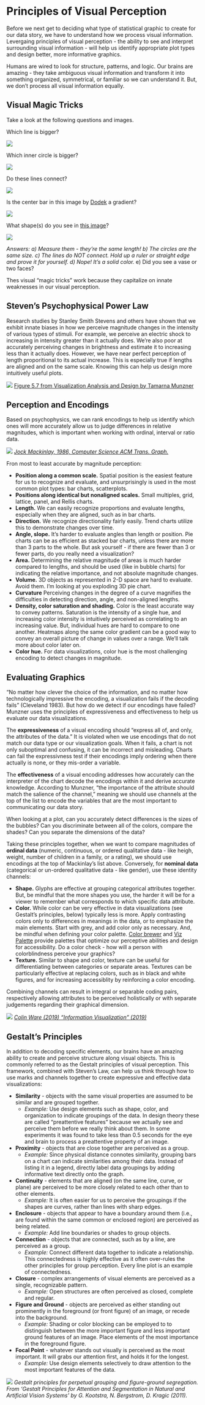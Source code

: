 Principles of Visual Perception
=============

Before we next get to deciding what type of statistical graphic to create for our data story, we have to understand how we process visual information. Levergaing principles of visual perception - the ability to see and interpret  surrounding visual information - will help us identify appropriate plot types and design better, more informative graphics.

Humans are wired to look for structure, patterns, and logic. Our brains are amazing - they take ambiguous visual information and transform it into something organized, symmetrical, or familiar so we can understand it. But, we don't process all visual information equally.


Visual Magic Tricks
----------------------------

Take a look at the following questions and images.

Which line is bigger?

![](./img/whichisbigger.JPG)

Which inner circle is bigger?

![](./img/workshop_data_visualization_tricks_circles_bw.png)

Do these lines connect?

![](./img/whichlinesup1.JPG)

Is the center bar in this image by [Dodek](https://upload.wikimedia.org/wikipedia/commons/1/1e/Gradient-optical-illusion.svg) a gradient?

![](./img/gradient-optical-illusion_wikimedia.svg)

What shape(s) do you see in [this image](https://commons.wikimedia.org/w/index.php?curid=13901986)?

![](./img/Rubins_vase_wikipedia_bw.jpg)

*Answers: a) Measure them - they're the same length! b) The circles are the same size. c) The lines do NOT connect. Hold up a ruler or straight edge and prove it for yourself. d) Nope! It's a solid color.* e) Did you see a vase or two faces?

Thes visual "magic tricks" work because they capitalize on innate weaknesses in our visual perception.


Steven’s Psychophysical Power Law
-------------------------------

Research studies by Stanley Smith Stevens and others have shown that we exhibit innate biases in how we perceive magnitude changes in the intensity of various types of stimuli. For example, we perceive an electric shock to increasing in intensity greater than it actually does. We're also poor at accurately perceiving changes in brightness and estimate it to increasing less than it actually does. However, we have near perfect perception of length proporitional to its actual increase. This is especially true if lengths are aligned and on the same scale. Knowing this can help us design more intuitively useful plots.

![](./img/workshop_data_visualization_stevens_law_munzer_figure.png)
[Figure 5.7 from Visualization Analysis and Design by Tamarna Munzner](https://www.oreilly.com/library/view/visualization-analysis-and/9781466508910/)


Perception and Encodings
------------------------------

Based on psychophysics, we can rank encodings to help us identify which ones will more accurately allow us to judge differences in relative magnitudes, which is important when working with ordinal, interval or ratio data.

![](./img/Mackinlay_16-Figure14-1.png)
*[Jock Mackinlay, 1986, Computer Science ACM Trans. Graph.](https://doi.org/10.1145/22949.22950)*

Fron most to least accurate by magnitude perception:

* **Position along a common scale.** Spatial position is the easiest feature for us to recognize and evaluate, and unsurprisingly is used in the most common plot types: bar charts, scatterplots.
* **Positions along identical but nonaligned scales.** Small multiples, grid, lattice, panel, and Rellis charts.
* **Length.** We can easily recognize proportions and evaluate lengths, especially when they are aligned, such as in bar charts.
* **Direction.** We recognize directionality fairly easily. Trend charts utilize this to demonstrate changes over time. 
* **Angle, slope.** It's harder to evaluate angles than length or position. Pie charts can be as efficient as stacked bar charts, unless there are more than 3 parts to the whole. But ask yourself - if there are fewer than 3 or fewer parts, do you really need a visualization?
* **Area.** Determining the relative magnitude of areas is much harder compared to lengths, and should be used (like in bubble charts) for indicating the relative importance, and not absolute magnitude changes. 
* **Volume.** 3D objects as represented in 2-D space are hard to evaluate. Avoid them. I'm looking at you exploding 3D pie chart.
* **Curvature** Perceiving changes in the degree of a curve magnifies the difficulties in detecting direction, angle, and non-aligned lengths. 
* **Density, color saturation and shading.** Color is the least accurate way to convey patterns. Saturation is the intensity of a single hue, and increasing color intensity is intuitively perceived as correlating to an increasing value. But, individual hues are hard to compare to one another. Heatmaps along the same color gradient can be a good way to convey an overall picture of change in values over a range. We'll talk more about color later on.
* **Color hue.** For data visualizations, color hue is the most challenging encoding to detect changes in magnitude.


Evaluating Graphics
----------------------------

“No matter how clever the choice of the information, and no matter how technologically impressive the encoding, a visualization fails if the decoding fails” (Cleveland 1983). But how do we detect if our encodings have failed? Munzner uses the principles of expressiveness and effectiveness to help us evaluate our data visualizations.

The **expressiveness** of a visual encoding should "express all of, and only, the attributes of the data." It is violated when we use encodings that do not match our data type or our visualization goals. When it fails, a chart is not only suboptimal and confusing, it can be incorrect and misleading. Charts can fail the expressivness test if their encodings imply ordering when there actually is none, or they mis-order a variable. 

The **effectiveness** of a visual encoding addresses how accurately can the interpreter of the chart decode the encodings within it and derive accurate knowledge. According to Munzner, "the importance of the attribute should match the salience of the channel," meaning we should use channels at the top of the list to encode the variables that are the most important to communicating our data story.

When looking at a plot, can you accurately detect differences is the sizes of the bubbles? Can you discriminate between all of the colors, compare the shades? Can you separate the dimensions of the data? 

Taking these principles together, when we want to compare magnitudes of **ordinal data** (numeric, continuous, or ordered qualitative data - like heigh, weight, number of children in a family, or a rating), we should use encodings at the top of Mackinlay's list above. Conversely, for **nominal data** (categorical or un-ordered qualitative data - like gender), use these identity channels: 

* **Shape.** Glyphs are effective at grouping categorical attributes together. But, be mindful that the more shapes you use, the harder it will be for a viewer to remember what corresponds to which specific data attribute.
* **Color.**  While color can be very effective in data visualizations (see Gestalt's principles, below) typically less is more. Apply contrasting colors only to differences in meanings in the data, or to emphasize the main elements. Start with grey, and add color only as necessary. And, be mindful when defining your color palette. [Color brewer](https://colorbrewer2.org/) and [Viz Palette](https://projects.susielu.com/viz-palette) provide palettes that optimize our perceptive abilities and design for accessibility. Do a color check - how will a person with colorblindness perceive your graphics?
* **Texture.** Similar to shape and color, texture can be useful for differentiating between categories or separate areas. Textures can be particularly effective at replacing colors, such as in black and white figures, and for increasing accessiblity by reinforcing a color encoding.

Combining channels can result in integral or separable coding pairs, respectively allowing attributes to be perceived holistically or with separate judgements regarding their graphical dimension.

![](./img/ware_information_visualization.PNG)
*[Colin Ware (2019) "Information Visualization" (2019)](https://www.elsevier.com/books/information-visualization/ware/978-0-12-812875-6)*


Gestalt’s Principles
----------------------------

In addition to decoding specific elements, our brains have an amazing ability to create and perceive structure along visual objects. This is commonly referred to as the Gestalt principles of visual perception. This framework, combined with Steven's Law, can help us think through how to use marks and channels together to create expressive and effective data visualizations:

* **Similarity** - objects with the same visual properties are assumed to be similar and are grouped together. 
   * *Example:* Use design elements such as shape, color, and organization to indicate groupings of the data. In design theory these are called “preattentive features” because we actually see and perceive them before we really think about them. In some experiments it was found to take less than 0.5 seconds for the eye and brain to process a preattentive property of an image.
* **Proximity** - objects that are close together are perceived as a group. 
   * *Example:* Since physical distance connotes similarity, grouping bars on a chart can indicate similarities among their data. Instead of listing it in a legend, directly label data groupings by adding informative text directly onto the graph.
* **Continuity** - elements that are aligned (on the same line, curve, or plane) are perceived to be more closely related to each other than to other elements. 
   * *Example:* It is often easier for us to perceive the groupings if the shapes are curves, rather than lines with sharp edges.
* **Enclosure** - objects that appear to have a boundary around them (i.e., are found within the same common or enclosed region) are perceived as being related. 
   * *Example:* Add line boundaries or shades to group objects.
* **Connection** - objects that are connected, such as by a line, are perceived as a group. 
   * *Example:* Connect different data together to indicate a relationship. This connectedness is highly effective as it often over-rules the other principles for group perception. Every line plot is an example of connectedness.
* **Closure** - complex arrangements of visual elements are perceived as a single, recognizable pattern.  
   * *Example:* Open structures are often perceived as closed, complete and regular.
* **Figure and Ground** - objects are perceived as either standing out prominently in the foreground (or front figure) of an image, or recede into the background. 
   * *Example:*  Shading or color blocking can be employed to to distinguish between the more important figure and less important ground features of an image. Place elements of the most importance in the foreground figure.
* **Focal Point** - whatever stands out visually is perceived as the most important. It will grabs our attention first, and holds it for the longest. 
   * *Example:* Use design elements selectively to draw attention to the most important features of the data.

![](./img/gestalt_principles.png)
*Gestalt principles for perpetual grouping and figure-ground segregation. From 'Gestalt Principles for Attention and Segmentation in Natural and Artificial Vision Systems' by
G. Kootstra, N. Bergstrom, D. Kragic (2011).*
